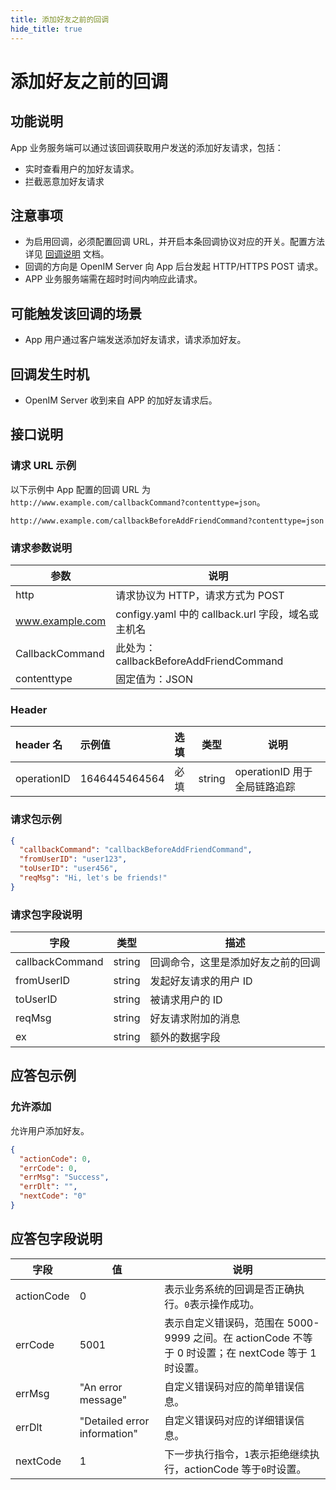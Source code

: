 ```yaml
---
title: 添加好友之前的回调
hide_title: true
---
```


# 添加好友之前的回调

## 功能说明

App 业务服务端可以通过该回调获取用户发送的添加好友请求，包括：

- 实时查看用户的加好友请求。
- 拦截恶意加好友请求

## 注意事项

- 为启用回调，必须配置回调 URL，并开启本条回调协议对应的开关。配置方法详见 [回调说明](../introduction) 文档。
- 回调的方向是 OpenIM Server 向 App 后台发起 HTTP/HTTPS POST 请求。
- APP 业务服务端需在超时时间内响应此请求。

## 可能触发该回调的场景

- App 用户通过客户端发送添加好友请求，请求添加好友。

## 回调发生时机

- OpenIM Server 收到来自 APP 的加好友请求后。

## 接口说明

### 请求 URL 示例

以下示例中 App 配置的回调 URL 为 `http://www.example.com/callbackCommand?contenttype=json`。

```plaintext
http://www.example.com/callbackBeforeAddFriendCommand?contenttype=json
```

### 请求参数说明

| 参数            | 说明                                              |
| --------------- | ------------------------------------------------- |
| http            | 请求协议为 HTTP，请求方式为 POST                  |
| www.example.com | configy.yaml 中的 callback.url 字段，域名或主机名 |
| CallbackCommand | 此处为：callbackBeforeAddFriendCommand            |
| contenttype     | 固定值为：JSON                                    |

### Header

| header 名   | 示例值        | 选填 | 类型   | 说明                         |
| :---------- | :------------ | :--- | ------ | ---------------------------- |
| operationID | 1646445464564 | 必填 | string | operationID 用于全局链路追踪 |

### 请求包示例

```json
{
  "callbackCommand": "callbackBeforeAddFriendCommand",
  "fromUserID": "user123",
  "toUserID": "user456",
  "reqMsg": "Hi, let's be friends!"
}
```

### 请求包字段说明

| 字段            | 类型   | 描述                               |
| --------------- | ------ | ---------------------------------- |
| callbackCommand | string | 回调命令，这里是添加好友之前的回调 |
| fromUserID      | string | 发起好友请求的用户 ID              |
| toUserID        | string | 被请求用户的 ID                    |
| reqMsg          | string | 好友请求附加的消息                 |
| ex              | string | 额外的数据字段                     |

## 应答包示例

### 允许添加

允许用户添加好友。

```json
{
  "actionCode": 0,
  "errCode": 0,
  "errMsg": "Success",
  "errDlt": "",
  "nextCode": "0"
}
```

## 应答包字段说明

| 字段       | 值                           | 说明                                                                                                |
| ---------- | ---------------------------- | --------------------------------------------------------------------------------------------------- |
| actionCode | 0                            | 表示业务系统的回调是否正确执行。`0`表示操作成功。                                                   |
| errCode    | 5001                         | 表示自定义错误码，范围在 5000-9999 之间。在 actionCode 不等于 0 时设置；在 nextCode 等于 1 时设置。 |
| errMsg     | "An error message"           | 自定义错误码对应的简单错误信息。                                                                    |
| errDlt     | "Detailed error information" | 自定义错误码对应的详细错误信息。                                                                    |
| nextCode   | 1                            | 下一步执行指令，`1`表示拒绝继续执行，actionCode 等于`0`时设置。                                     |
